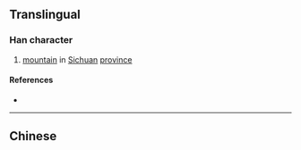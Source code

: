 {{character info/new}}
{{also|崍}}
==Translingual==

===Han character===
{{Han char|rn=46|rad=山|as=07|sn=10|four=|canj=UDT|ids=⿰山来}}

# [[mountain]] in [[Sichuan]] [[province]]

====References====
* {{Han ref|kx=0312.301|hdz=10773.070|uh=5D03|ud=23811}}

----

==Chinese==
{{zh-see|崍}}